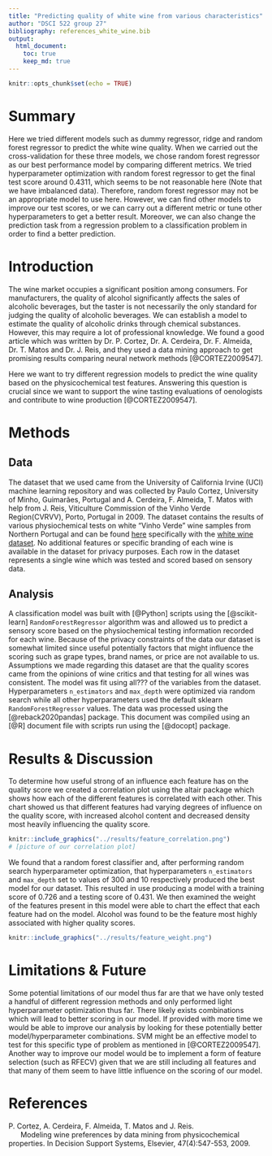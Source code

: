 ```yaml
---
title: "Predicting quality of white wine from various characteristics"
author: "DSCI 522 group 27"
bibliography: references_white_wine.bib
output: 
  html_document:
    toc: true
    keep_md: true
---
```


```r
knitr::opts_chunk$set(echo = TRUE)
```

# **Summary**

Here we tried different models such as dummy regressor, ridge and random forest regressor to predict the white wine quality. When we carried out the cross-validation for these three models, we chose random forest regressor as our best performance model by comparing different metrics. We tried hyperparameter optimization with random forest regressor to get the final test score around 0.4311, which seems to be not reasonable here (Note that we have imbalanced data). Therefore, random forest regressor may not be an appropriate model to use here. However, we can find other models to improve our test scores, or we can carry out a different metric or tune other hyperparameters to get a better result. Moreover, we can also change the prediction task from a regression problem to a classification problem in order to find a better prediction.

# **Introduction**

The wine market occupies a significant position among consumers. For manufacturers, the quality of alcohol significantly affects the sales of alcoholic beverages, but the taster is not necessarily the only standard for judging the quality of alcoholic beverages. We can establish a model to estimate the quality of alcoholic drinks through chemical substances. However, this may require a lot of professional knowledge. We found a good article which was written by Dr. P. Cortez, Dr. A. Cerdeira, Dr. F. Almeida, Dr. T. Matos and Dr. J. Reis, and they used a data mining approach to get promising results comparing neural network methods [@CORTEZ2009547].

Here we want to try different regression models to predict the wine quality based on the physicochemical test features. Answering this question is crucial since we want to support the wine tasting evaluations of oenologists and contribute to wine production [@CORTEZ2009547].

# **Methods**

## **Data**

The dataset that we used came from the University of California Irvine (UCI) machine learning repository and was collected by Paulo Cortez, University of Minho, Guimarães, Portugal and A. Cerdeira, F. Almeida, T. Matos with help from J. Reis, Viticulture Commission of the Vinho Verde Region(CVRVV), Porto, Portugal in 2009. The dataset contains the results of various physiochemical tests on white "Vinho Verde" wine samples from Northern Portugal and can be found [here](https://archive.ics.uci.edu/ml/datasets/wine+quality) specifically with the [white wine dataset](%5Bhttps://archive.ics.uci.edu/ml/machine-learning-databases/wine-quality/winequality-white.csv). No additional features or specific branding of each wine is available in the dataset for privacy purposes. Each row in the dataset represents a single wine which was tested and scored based on sensory data.

## **Analysis**

A classification model was built with [@Python] scripts using the [@scikit-learn] `RandomForestRegressor` algorithm was and allowed us to predict a sensory score based on the physiochemical testing information recorded for each wine. Because of the privacy constraints of the data our dataset is somewhat limited since useful potentially factors that might influence the scoring such as grape types, brand names, or price are not available to us. Assumptions we made regarding this dataset are that the quality scores came from the opinions of wine critics and that testing for all wines was consistent. The model was fit using all??? of the variables from the dataset. Hyperparameters `n_estimators` and `max_depth` were optimized via random search while all other hyperparameters used the default sklearn `RandomForestRegressor` values. The data was processed using the [@reback2020pandas] package. This document was compiled using an [@R] document file with scripts run using the [@docopt] package.

# **Results & Discussion**

To determine how useful strong of an influence each feature has on the quality score we created a correlation plot using the altair package which shows how each of the different features is correlated with each other. This chart showed us that different features had varying degrees of influence on the quality score, with increased alcohol content and decreased density most heavily influencing the quality score. 

```r
knitr::include_graphics("../results/feature_correlation.png")
# [picture of our correlation plot]
```

We found that a random forest classifier and, after performing random search hyperparameter optimization, that hyperparameters `n_estimators` and `max_depth` set to values of 300 and 10 respectively produced the best model for our dataset. This resulted in use producing a model with a training score of 0.726 and a testing score of 0.431. We then examined the weight of the features present in this model were able to chart the effect that each feature had on the model. Alcohol was found to be the feature most highly associated with higher quality scores.

```r
knitr::include_graphics("../results/feature_weight.png")
```

# Limitations & Future

Some potential limitations of our model thus far are that we have only tested a handful of different regression methods and only performed light hyperparameter optimization thus far. There likely exists combinations which will lead to better scoring in our model. If provided with more time we would be able to improve our analysis by looking for these potentially better model/hyperparameter combinations. SVM might be an effective model to test for this specific type of problem as mentioned in [@CORTEZ2009547]. Another way to improve our model would be to implement a form of feature selection (such as RFECV) given that we are still including all features and that many of them seem to have little influence on the scoring of our model.

# References

| P. Cortez, A. Cerdeira, F. Almeida, T. Matos and J. Reis.
|       Modeling wine preferences by data mining from physicochemical properties. In Decision Support Systems, Elsevier, 47(4):547-553, 2009.
| 
| 
